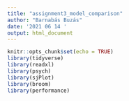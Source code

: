 ```yaml
---
title: "assignment3_model_comparison"
author: "Barnabás Buzás"
date: '2021 06 14 '
output: html_document
---
```


```r
knitr::opts_chunk$set(echo = TRUE)
library(tidyverse)
library(readxl)
library(psych)
library(sjPlot)
library(broom)
library(performance)
```


